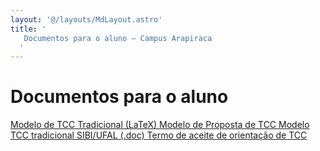 ```yaml
---
layout: '@/layouts/MdLayout.astro'
title: '
   Documentos para o aluno — Campus Arapiraca
  '
---
```






Documentos para o aluno
=======================










<a class="buttonItem" href="/cpt/documentos/tcc/modelos/ufal_cc_tcc_tradicional-2022-modelo.zip/view">
 <span>
  Modelo de TCC Tradicional (LaTeX)
 </span>
</a>



<a class="buttonItem" href="/cpt/documentos/tcc/modelos/modelo-projeto-de-tcc-para-cadastro-atualizado.odt/view">
 <span>
  Modelo de Proposta de TCC
 </span>
</a>



<a class="buttonItem" href="/cpt/documentos/tcc/modelos/modelo-tcc-tradicional-doc-sibi-ufal">
 <span>
  Modelo TCC tradicional SIBI/UFAL (.doc)
 </span>
</a>



<a class="buttonItem" href="/cpt/documentos/tcc/modelos/modelo-30-termo-de-aceite-orientacao-de-tcc.pdf/view">
 <span>
  Termo de aceite de orientação de TCC
 </span>
</a>













